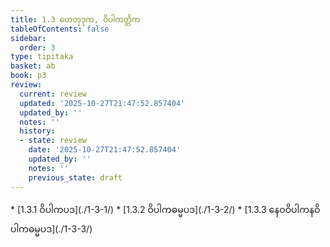 ```yaml
---
title: 1.3 ဟေတုဒုက, ဝိပါကတ္တိက
tableOfContents: false
sidebar:
  order: 3
type: tipitaka
basket: ab
book: p3
review:
  current: review
  updated: '2025-10-27T21:47:52.857404'
  updated_by: ''
  notes: ''
  history:
  - state: review
    date: '2025-10-27T21:47:52.857404'
    updated_by: ''
    notes: ''
    previous_state: draft
---
```



<ReviewStatus review={frontmatter.review} showDetails={true} />

<HypothesisAnnotation frontmatter={frontmatter} />

<DynamicBreadcrumb />



<TableOfContents book="p3" section="1.3">
* [1.3.1 ဝိပါကပဒ](./1-3-1/)
* [1.3.2 ဝိပါကဓမ္မပဒ](./1-3-2/)
* [1.3.3 နေဝဝိပါကနဝိပါကဓမ္မပဒ](./1-3-3/)
</TableOfContents>